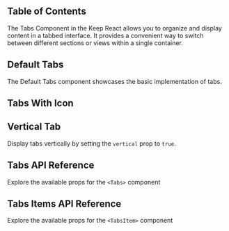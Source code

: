 

## Table of Contents

The Tabs Component in the Keep React allows you to organize and display content in a tabbed interface. It provides a convenient way to switch between different sections or views within a single container.

## Default Tabs

The Default Tabs component showcases the basic implementation of tabs.

<CodeHighlightPreview code={DefaultTabsCode} className="bg-metal-50 dark:bg-[#0D1015]">
  <DefaultTabs />
</CodeHighlightPreview>

## Tabs With Icon

<CodeHighlightPreview code={TabsWithIconCode} className="bg-metal-50 dark:bg-[#0D1015]">
  <TabsWithIcon />
</CodeHighlightPreview>

## Vertical Tab

Display tabs vertically by setting the `vertical` prop to `true`.

<CodeHighlightPreview code={VerticalTabCode} className="bg-metal-50 dark:bg-[#0D1015]">
  <VerticalTab />
</CodeHighlightPreview>

## Tabs API Reference

Explore the available props for the `<Tabs>` component

<ComponentApi data={tabsApiData} />

## Tabs Items API Reference

Explore the available props for the `<TabsItem>` component

<ComponentApi data={tabsItemApiData} />
